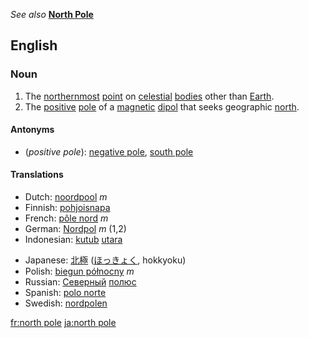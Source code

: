''See also'' '''[[North Pole]]'''

==English==
=== Noun ===
{{en-noun|north pole|north poles}}
# The [[northernmost]] [[point]] on [[celestial]] [[body|bodies]] other than [[Earth]].
# The [[positive]] [[pole]] of a [[magnetic]] [[dipol]] that seeks geographic [[north]].

====Antonyms====
*(''positive pole''): [[negative pole]], [[south pole]]

==== Translations ====
{{top}}
*Dutch: [[noordpool]] ''m''
*Finnish: [[pohjoisnapa]]
*French: [[pôle nord]] ''m''
*German: [[Nordpol]] ''m'' (1,2)
*Indonesian: [[kutub]] [[utara]]
{{mid}}
*Japanese: [[北極]] ([[ほっきょく]], hokkyoku)
*Polish: [[biegun północny]] ''m''
*Russian: [[Северный]] [[полюс]]
*Spanish: [[polo norte]] '' ''
*Swedish: [[nordpolen]]
{{bottom}}

[[fr:north pole]]
[[ja:north pole]]